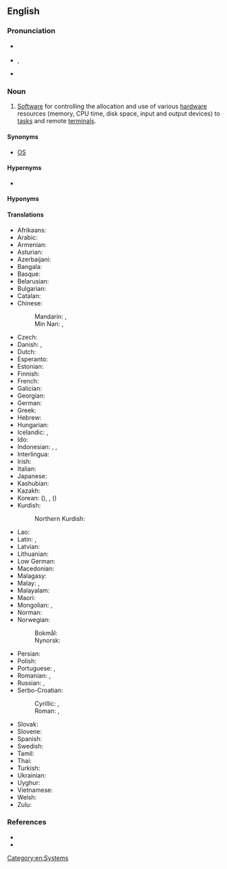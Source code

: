{{also|operating-system}}

==English==

===Pronunciation===
* {{a|RP}} {{IPA|en|/ˈɒpəˌɹeɪtɪŋ ˌsɪstəm/}}
* {{a|GA}} {{enPR|ŏp′ə-rāt'ĭng sĭs'təm}}, {{IPA|en|/ˈɑpəˌɹeɪtɪŋ ˌsɪstəm/}}
* {{hyph|en|o|pe|ra|ting sys|tem}}

===Noun===
{{en-noun}}

# {{lb|en|software}} [[software|Software]] for controlling the allocation and use of various [[hardware]] resources (memory, CPU time, disk space, input and output devices) to [[task]]s and remote [[terminal]]s.
#: {{ux|en|This '''operating system''' enjoys little market share but the software is open source and free, and it performs as just as well as the leading competitor's.}}

====Synonyms====
* [[OS]]

====Hypernyms====
* {{l|en|system}}

====Hyponyms====
{{col4|en|asynchronous operating system
|atomic operating system
|back-end operating system
|cloud-based operating system
|database operating system
|disk operating system
|distributed operating system
|distributed database operating system
|embedded operating system
|front-end operating system
|fuzzy operating system
|guest operating system
|in-memory operating system
|library operating system
|logic operating system
|logical operating system
|middleware operating system
|mobile operating system
|network operating system
|safety-critical operating system
|security-evaluated operating system
|security-focused operating system
|synchronous operating system
|templated operating system
|trusted operating system
|Web operating system
}}

====Translations====
{{trans-top|software which controls computer}}
* Afrikaans: {{t|af|bedryfstelsel}}
* Arabic: {{t|ar|نِظَام تَشْغِيل|m}}
* Armenian: {{t|hy|օպերացիոն համակարգ}}
* Asturian: {{t|ast|sistema operativu|m}}
* Azerbaijani: {{t|az|əməliyyət sistemi}}
* Bangala: {{t|bxg|পরিচালন সিস্টেম}}
* Basque: {{t|eu|sistema eragile}}
* Belarusian: {{t|be|аперацы́йная сістэ́ма|f}}
* Bulgarian: {{t|bg|операцио́нна систе́ма|f}}
* Catalan: {{t|ca|sistema operatiu|m}}
* Chinese:
*: Mandarin: {{t+|cmn|操作系統}}, {{t+|cmn|操作系统|tr=cāozuò xìtǒng}}
*: Min Nan: {{t|nan|操作系統}}, {{t|nan|操作系统|tr=chok-gia̍p hē-thóng}}
* Czech: {{t+|cs|operační systém|m}}
* Danish: {{t|da|styresystem|n}}, {{t|da|operativsystem|n}}
* Dutch: {{t+|nl|besturingssysteem|n}}
* Esperanto: {{t+|eo|operaciumo}}
* Estonian: {{t|et|operatsioonisüsteem}}
* Finnish: {{t+|fi|käyttöjärjestelmä}}
* French: {{t+|fr|système d’exploitation|m}}
* Galician: {{t|gl|sistema operativo|m}}
* Georgian: {{t|ka|ოპერაციული სისტემა}}
* German: {{t+|de|Betriebssystem|n}}
* Greek: {{t+|el|λειτουργικό σύστημα|n}}
* Hebrew: {{t+|he|מערכת הפעלה|f|tr=ma'arékhet-haf'alá}}
* Hungarian: {{t+|hu|operációs rendszer}}
* Icelandic: {{t|is|stýrikerfi|n}}, {{t|is|stjórnkerfi|n}} {{qualifier|rare}}
* Ido: {{t|io|operaco-sistemo}}
* Indonesian: {{t|id|sistem operasi}}, {{t|id|sistem operasional}}, {{t|id|sistem pengoperasian}}
* Interlingua: {{t|ia|systema de operation}}
* Irish: {{t|ga|córas oibriúcháin|m}}
* Italian: {{t+|it|sistema operativo|m}}
* Japanese: {{t+|ja|オペレーティングシステム|tr=opēretingu shisutemu}}
* Kashubian: {{t|csb|òperacjowô systema}}
* Kazakh: {{t|kk|операциялық жүйе}}
* Korean: {{t|ko|운영 체제}} ({{t|ko|運營體制}}), {{t|ko|오퍼레이팅 시스템}}, {{t|ko|조작체계}} ({{t|ko|操作體系}})
* Kurdish:
*: Northern Kurdish: {{t|kmr|sîstema şixulandinê}}
{{trans-mid}}
* Lao: {{t|lo|ລະບົບປະຕິບັດການ}}
* Latin: {{t|la|systema internum|n}}, {{t|la|systema operationis|n}}
* Latvian: {{t|lv|operacionālā sistēma}}
* Lithuanian: {{t+|lt|operacinė sistema}}
* Low German: {{t|nds|Bedriefsysteem}}
* Macedonian: {{t|mk|операти́вен систем|m}}
* Malagasy: {{t+|mg|mpandrindra milina}}
* Malay: {{t|ms|sistem pengendalian}}, {{t|ms|sistem pengoperasian}}
* Malayalam: {{t|ml|ഓപറേറ്റിങ്ങ് സിസ്റ്റം}}
* Maori: {{t|mi|pūnaha mahi}}
* Mongolian: {{t|mn|үйлдлийн систем|sc=Cyrl}}, {{t|mn|ᠦᠢᠯᠡᠳᠦᠯ ᠦᠨ ᠰᠢᠰᠲ᠋ᠧᠮ|sc=Mong}}
* Norman: {{t|nrf|système d'opéthâtion|m}}
* Norwegian:
*: Bokmål: {{t|nb|operativsystem|n}}
*: Nynorsk: {{t|nn|operativsystem|n}}
* Persian: {{t|fa|سیستم عامل|tr=sistem âmel}}
* Polish: {{t+|pl|system operacyjny|m-in}}
* Portuguese: {{qualifier|Portugal}} {{t+|pt|sistema operativo|m}}, {{qualifier|Brazil}} {{t+|pt|sistema operacional|m}}
* Romanian: {{t|ro|[[sistem]] [[de]] [[operare]]|n}}, {{t|ro|sistem operațional|n}}
* Russian: {{t+|ru|операцио́нная систе́ма|f}}, {{t+|ru|операцио́нка|f}}
* Serbo-Croatian:
*: Cyrillic: {{t|sh|оперативни систем|m|sc=Cyrl}}, {{t|sh|опера́цӣјскӣ су́став|m|sc=Cyrl}}
*: Roman: {{t|sh|operativni sistem|m}}, {{t|sh|operácījskī sústav|m}}
* Slovak: {{t+|sk|operačný systém|m}}
* Slovene: {{t|sl|operacijski sistem|m}}
* Spanish: {{t+|es|sistema operativo|m}}
* Swedish: {{t+|sv|operativsystem}}
* Tamil: {{t|ta|இயங்குதளம்}}
* Thai: {{t|th|ระบบปฏิบัติการ}}
* Turkish: {{t+|tr|işletim sistemi}}
* Ukrainian: {{t|uk|операці́йна систе́ма|f}}
* Uyghur: {{t|ug|مەشغۇلات سىستېمىسى}}
* Vietnamese: {{t+|vi|hệ điều hành}}
* Welsh: {{t|cy|system weithredu}}
* Zulu: {{t-needed|zu}}
{{trans-bottom}}

===References===
* {{pedia|List of operating systems}}
* {{pedia}}

[[Category:en:Systems]]